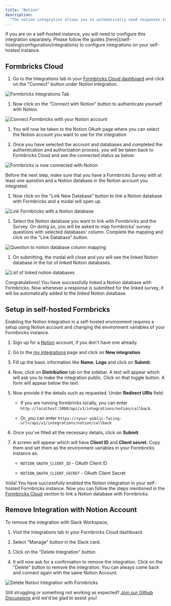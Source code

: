 ```yaml
---
title: "Notion"
description:
  "The notion integration allows you to automatically send responses to a Notion database of your choice."
---
```


<Note>
  If you are on a self-hosted instance, you will need to configure this integration separately. Please follow the guides [here](/self-hosting/configuration/integrations) to configure integrations on your self-hosted instance.
</Note>

## Formbricks Cloud

1. Go to the Integrations tab in your [Formbricks Cloud dashboard](https://app.formbricks.com/) and click on the "Connect" button under Notion integration.

![Formbricks Integrations Tab](/images/xm-and-surveys/core-features/integrations/notion/integrations-tab.webp)

1. Now click on the "Connect with Notion" button to authenticate yourself with Notion.

![Connect Formbricks with your Notion account](/images/xm-and-surveys/core-features/integrations/notion/connect-with-notion.webp)

1. You will now be taken to the Notion OAuth page where you can select the Notion account you want to use for the integration

2. Once you have selected the account and databases and completed the authentication and authorization process, you will be taken back to Formbricks Cloud and see the connected status as below:

![Formbricks is now connected with Notion](/images/xm-and-surveys/core-features/integrations/notion/notion-connected.webp)

<Note>
  Before the next step, make sure that you have a Formbricks Survey with at
  least one question and a Notion database in the Notion account you integrated.
</Note>

1. Now click on the "Link New Database" button to link a Notion database with Formbricks and a modal will open up.

![Link Formbricks with a Notion database](/images/xm-and-surveys/core-features/integrations/notion/link-survey-with-database.webp)

1. Select the Notion database you want to link with Formbricks and the Survey. On doing so, you will be asked to map formbricks' survey questions with selected databases' column. Complete the mapping and click on the "Link Database" button.

![Question to notion database column mapping](/images/xm-and-surveys/core-features/integrations/notion/link-with-databases.webp)

1. On submitting, the modal will close and you will see the linked Notion database in the list of linked Notion databases.

![List of linked notion databases](/images/xm-and-surveys/core-features/integrations/notion/list-linked-databases.webp)

Congratulations! You have successfully linked a Notion database with Formbricks. Now whenever a response is submitted for the linked survey, it will be automatically added to the linked Notion database.

## Setup in self-hosted Formbricks

Enabling the Notion Integration in a self-hosted environment requires a setup using Notion account and changing the environment variables of your Formbricks instance.

1. Sign up for a [Notion](https://www.notion.so/) account, if you don't have one already.

2. Go to the [my integrations](https://www.notion.so/my-integrations) page and click on **New integration**.

3. Fill up the basic information like **Name**, **Logo** and click on **Submit**.

4. Now, click on **Distribution** tab on the sidebar. A text will appear which will ask you to make the integration public. Click on that toggle button. A form will appear below the text.

5. Now provide it the details such as requested. Under **Redirect URIs** field:

   * If you are running formbricks locally, you can enter `http://localhost:3000/api/v1/integrations/notion/callback`.

   * Or, you can enter `https://<your-public-facing-url>/api/v1/integrations/notion/callback`

6. Once you've filled all the necessary details, click on **Submit**.

7. A screen will appear which will have **Client ID** and **Client secret**. Copy them and set them as the environment variables in your Formbricks instance as:

   * `NOTION_OAUTH_CLIENT_ID` - OAuth Client ID

   * `NOTION_OAUTH_CLIENT_SECRET` - OAuth Client Secret

Voila! You have successfully enabled the Notion integration in your self-hosted Formbricks instance. Now you can follow the steps mentioned in the [Formbricks Cloud](#formbricks-cloud) section to link a Notion database with Formbricks.

## Remove Integration with Notion Account

To remove the integration with Slack Workspace,

1. Visit the Integrations tab in your Formbricks Cloud dashboard.

2. Select "Manage" button in the Slack card.

3. Click on the "Delete Integration" button.

4. It will now ask for a confirmation to remove the integration. Click on the "Delete" button to remove the integration. You can always come back and connect again with the same Notion Account.

![Delete Notion Integration with Formbricks](/images/xm-and-surveys/core-features/integrations/notion/delete-connection.webp)

Still struggling or something not working as expected? [Join our Github Discussions](https://github.com/formbricks/formbricks/discussions) and we'd be glad to assist you!